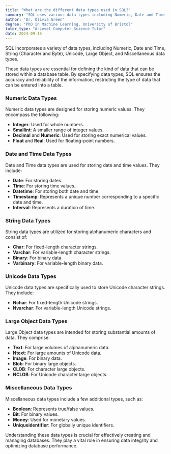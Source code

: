 ```yaml
---
title: "What are the different data types used in SQL?"
summary: "SQL uses various data types including Numeric, Date and Time, String (Character and Byte), Unicode, Large Object, and Miscellaneous data types."
author: "Dr. Olivia Green"
degree: "PhD in Machine Learning, University of Bristol"
tutor_type: "A-Level Computer Science Tutor"
date: 2024-09-15
---
```


SQL incorporates a variety of data types, including Numeric, Date and Time, String (Character and Byte), Unicode, Large Object, and Miscellaneous data types. 

These data types are essential for defining the kind of data that can be stored within a database table. By specifying data types, SQL ensures the accuracy and reliability of the information, restricting the type of data that can be entered into a table.

### Numeric Data Types
Numeric data types are designed for storing numeric values. They encompass the following:

- **Integer**: Used for whole numbers.
- **Smallint**: A smaller range of integer values.
- **Decimal** and **Numeric**: Used for storing exact numerical values.
- **Float** and **Real**: Used for floating-point numbers.

### Date and Time Data Types
Date and Time data types are used for storing date and time values. They include:

- **Date**: For storing dates.
- **Time**: For storing time values.
- **Datetime**: For storing both date and time.
- **Timestamp**: Represents a unique number corresponding to a specific date and time.
- **Interval**: Represents a duration of time.

### String Data Types
String data types are utilized for storing alphanumeric characters and consist of:

- **Char**: For fixed-length character strings.
- **Varchar**: For variable-length character strings.
- **Binary**: For binary data.
- **Varbinary**: For variable-length binary data.

### Unicode Data Types
Unicode data types are specifically used to store Unicode character strings. They include:

- **Nchar**: For fixed-length Unicode strings.
- **Nvarchar**: For variable-length Unicode strings.

### Large Object Data Types
Large Object data types are intended for storing substantial amounts of data. They comprise:

- **Text**: For large volumes of alphanumeric data.
- **Ntext**: For large amounts of Unicode data.
- **Image**: For binary data.
- **Blob**: For binary large objects.
- **CLOB**: For character large objects.
- **NCLOB**: For Unicode character large objects.

### Miscellaneous Data Types
Miscellaneous data types include a few additional types, such as:

- **Boolean**: Represents true/false values.
- **Bit**: For binary values.
- **Money**: Used for monetary values.
- **Uniqueidentifier**: For globally unique identifiers.

Understanding these data types is crucial for effectively creating and managing databases. They play a vital role in ensuring data integrity and optimizing database performance.
    